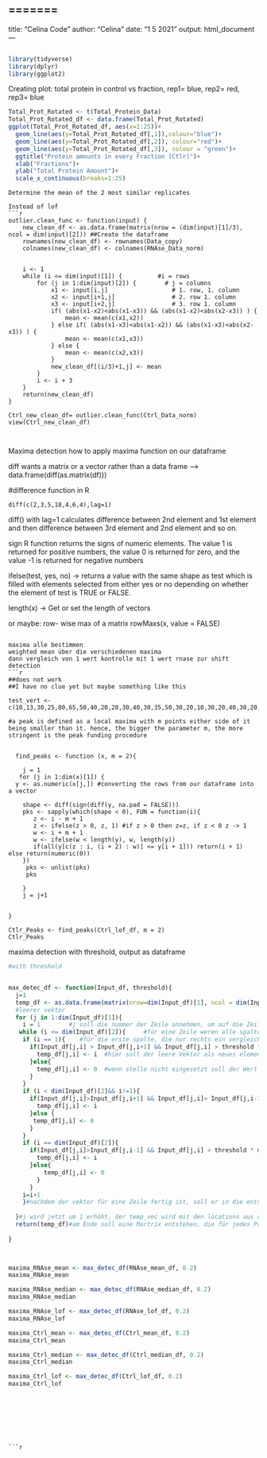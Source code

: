 
=======
---
title: "Celina Code"
author: "Celina"
date: "1 5 2021"
output: html_document
---

```{r}

```

```{r}
library(tidyverse)
library(dplyr)
library(ggplot2)
```

Creating plot: total protein in control vs fraction, rep1= blue, rep2= red, rep3= blue
```{r}
Total_Prot_Rotated <- t(Total_Protein_Data)
Total_Prot_Rotated_df <- data.frame(Total_Prot_Rotated)
ggplot(Total_Prot_Rotated_df, aes(x=1:25))+
  geom_line(aes(y=Total_Prot_Rotated_df[,1]),colour="blue")+
  geom_line(aes(y=Total_Prot_Rotated_df[,2]), colour="red")+
  geom_line(aes(y=Total_Prot_Rotated_df[,3]), colour = "green")+
  ggtitle("Protein amounts in every Fraction (Ctlr)")+
  xlab("Fractions")+
  ylab("Total Protein Amount")+
  scale_x_continuous(breaks=1:25)
```
```
Determine the mean of the 2 most similar replicates

Instead of lof
```{r}

outlier.clean_func <- function(input) {
    new_clean_df <- as.data.frame(matrix(nrow = (dim(input)[1]/3), ncol = dim(input)[2])) ##Create the dataframe
    rownames(new_clean_df) <- rownames(Data_copy)
    colnames(new_clean_df) <- colnames(RNAse_Data_norm)


    i <- 1
    while (i <= dim(input)[1]) {          #i = rows
        for (j in 1:dim(input)[2]) {        # j = columns 
            x1 <- input[i,j]                  # 1. row, 1. column
            x2 <- input[i+1,j]                # 2. row 1. column
            x3 <- input[i+2,j]                # 3. row 1. column
            if( (abs(x1-x2)<abs(x1-x3)) && (abs(x1-x2)<abs(x2-x3)) ) {
                mean <- mean(c(x1,x2))
            } else if( (abs(x1-x3)<abs(x1-x2)) && (abs(x1-x3)<abs(x2-x3)) ) {
                mean <- mean(c(x1,x3))
            } else {
                mean <- mean(c(x2,x3))
            }
            new_clean_df[(i/3)+1,j] <- mean
        }
        i <- i + 3
    }
    return(new_clean_df)
}

Ctrl_new_clean_df= outlier.clean_func(Ctrl_Data_norm)
view(Ctrl_new_clean_df) 



```
    
Maxima detection
how to apply maxima function on our dataframe

diff wants a matrix or a vector rather than a data frame --> data.frame(diff(as.matrix(df)))


#difference function in R

	diff(c(2,3,5,18,4,6,4),lag=1)

diff() with lag=1 calculates difference between 2nd element and 1st element and then difference between 3rd element and 2nd element and so on.




sign R function returns the signs of numeric elements. The value 1 is returned for positive numbers, the value 0 is returned for zero, and the value -1 is returned for negative numbers

ifelse(test, yes, no) -> returns a value with the same shape as test which is filled with elements selected from either yes or no depending on whether the element of test is TRUE or FALSE.


length(x) -> Get or set the length of vectors




or maybe: row- wise max of a matrix
rowMaxs(x, value = FALSE)

```

maxima alle bestimmen
weighted mean über die verschiedenen maxima
dann vergleich von 1 wert kontrolle mit 1 wert rnase zur shift detection
```{r}
##does not work
##I have no clue yet but maybe something like this

test_vert <-c(10,13,30,25,80,65,50,40,20,20,30,40,30,35,50,30,20,10,30,20,40,30,20,20,10)

#a peak is defined as a local maxima with m points either side of it being smaller than it. hence, the bigger the parameter m, the more stringent is the peak funding procedure
          
                   
  find_peaks <- function (x, m = 2){
    
    j = 1
   for (j in 1:dim(x)[1]) {
  y <- as.numeric(x[j,]) #converting the rows from our dataframe into a vector
     
    shape <- diff(sign(diff(y, na.pad = FALSE)))
    pks <- sapply(which(shape < 0), FUN = function(i){
       z <- i - m + 1 
       z <- ifelse(z > 0, z, 1) #if z > 0 then z=z, if z < 0 z -> 1
       w <- i + m + 1
       w <- ifelse(w < length(y), w, length(y))
       if(all(y[c(z : i, (i + 2) : w)] <= y[i + 1])) return(i + 1) else return(numeric(0))
    })
     pks <- unlist(pks)
     pks
     
    }
    j = j+1
    
     
}
  
Ctlr_Peaks <- find_peaks(Ctrl_lof_df, m = 2)
Ctlr_Peaks
```
maxima detection with threshold, output as dataframe

```{r}


#with threshold


max_detec_df <- function(Input_df, threshold){
  j=1
  temp_df <- as.data.frame(matrix(nrow=dim(Input_df)[1], ncol = dim(Input_df)[2]))#leere matrix
  #leerer vektor
  for (j in 1:dim(Input_df)[1]){
    i = 1        #j soll die nummer der Zeile annehmen, um auf die Zeile im if statement zuzugreifen
   while (i <= dim(Input_df)[2]){     #für eine Zeile weren alle spalten durchgetestet
    if (i == 1){    #für die erste spalte, die nur rechts ein vergleichselement hat
      if(Input_df[j,i] > Input_df[j,i+1] && Input_df[j,i] > threshold * max(Input_df[j,i])){
        temp_df[j,i] <- i  #hier soll der leere Vektor als neues element die stelle des maximus bekommen
      }else{
        temp_df[j,i] <- 0  #wenn stelle nicht eingesetzt soll der Wert 0 rein, damit der Vektor weiterhin 25 elemente hat
      }
    }
    if (i < dim(Input_df)[2]&& i!=1){
      if(Input_df[j,i]>Input_df[j,i+1] && Input_df[j,i]> Input_df[j,i-1] && Input_df[j,i] > threshold * max(Input_df[j,i])){
        temp_df[j,i] <- i
      }else {
       temp_df[j,i] <- 0
      }
    }
    if (i == dim(Input_df)[2]){
      if(Input_df[j,i]>Input_df[j,i-1] && Input_df[j,i] > threshold * max(Input_df[j,i])){
        temp_df[j,i] <- i
      }else{
          temp_df[j,i] <- 0
        }
      }
    i=i+1
    }#nachdem der vektor für eine Zeile fertig ist, soll er in die entsprechenden Zeile der Matrixgefüllt werden
  
  }#j wird jetzt um 1 erhöht, der temp_vec wird mit den locations aus der neuen Zeile überschrieben und dann in die nächste Zeile der Matrix gefüllt
  return(temp_df)#am Ende soll eine Martrix entstehen, die für jedes Protein den Vektor enthält
  
}
 


maxima_RNAse_mean <- max_detec_df(RNAse_mean_df, 0.2)
maxima_RNAse_mean

maxima_RNAse_median <- max_detec_df(RNAse_median_df, 0.2)
maxima_RNAse_median

maxima_RNAse_lof <- max_detec_df(RNAse_lof_df, 0.2)
maxima_RNAse_lof

maxima_Ctrl_mean <- max_detec_df(Ctrl_mean_df, 0.2)
maxima_Ctrl_mean

maxima_Ctrl_median <- max_detec_df(Ctrl_median_df, 0.2)
maxima_Ctrl_median

maxima_Ctrl_lof <- max_detec_df(Ctrl_lof_df, 0.2)
maxima_Ctrl_lof

 
```

```





```{r}

```

